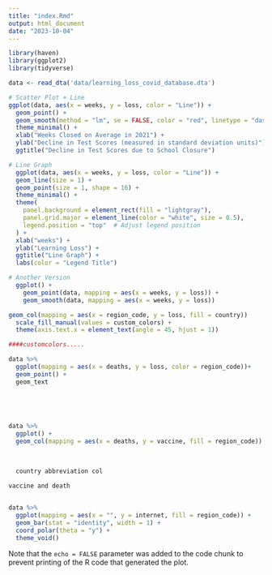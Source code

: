 ```yaml
---
title: "index.Rmd"
output: html_document
date: "2023-10-04"
---
```


```r
library(haven)
library(ggplot2)
library(tidyverse)

```



``` r

data <- read_dta('data/learning_loss_covid_database.dta')

# Scatter Plot + Line 
ggplot(data, aes(x = weeks, y = loss, color = "Line")) + 
  geom_point() + 
  geom_smooth(method = "lm", se = FALSE, color = "red", linetype = "dashed")
  theme_minimal() +
  xlab("Weeks Closed on Average in 2021") + 
  ylab("Decline in Test Scores (measured in standard deviation units)") +
  ggtitle("Decline in Test Scores due to School Closure") 
```

```r
# Line Graph 
  ggplot(data, aes(x = weeks, y = loss, color = "Line")) +
  geom_line(size = 1) +
  geom_point(size = 1, shape = 16) +
  theme_minimal() +
  theme(
    panel.background = element_rect(fill = "lightgray"),
    panel.grid.major = element_line(color = "white", size = 0.5),
    legend.position = "top"  # Adjust legend position
  ) +
  xlab("weeks") +
  ylab("Learning Loss") +
  ggtitle("Line Graph") +
  labs(color = "Legend Title") 

```

```r
# Another Version 
  ggplot() +
    geom_point(data, mapping = aes(x = weeks, y = loss)) +
    geom_smooth(data, mapping = aes(x = weeks, y = loss))
```

```r

geom_col(mapping = aes(x = region_code, y = loss, fill = country)) 
  scale_fill_manual(values = custom_colors) +
  theme(axis.text.x = element_text(angle = 45, hjust = 1)) 


```


```r

####customcolors.....

data %>%
  ggplot(mapping = aes(x = deaths, y = loss, color = region_code))+
  geom_point() + 
  geom_text
  
         

  

data %>%
  ggplot() +
  geom_col(mapping = aes(x = deaths, y = vaccine, fill = region_code)) +
  

  
  country abbreviation col

vaccine and death
  
```


```r

data %>%
  ggplot(mapping = aes(x = "", y = internet, fill = region_code)) +
  geom_bar(stat = "identity", width = 1) +
  coord_polar(theta = "y") +
  theme_void()

```


Note that the `echo = FALSE` parameter was added to the code chunk to prevent printing of the R code that generated the plot.

